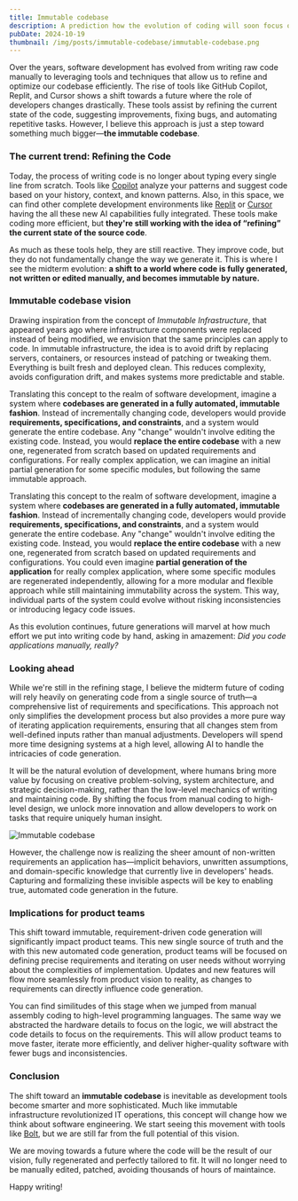 ```yaml
---
title: Immutable codebase
description: A prediction how the evolution of coding will soon focus on generating entire codebases from clear requirements, enabling more efficient, automated development with a single source of truth.
pubDate: 2024-10-19
thumbnail: /img/posts/immutable-codebase/immutable-codebase.png
---
```


Over the years, software development has evolved from writing raw code manually to leveraging tools and techniques that allow us to refine and optimize our codebase efficiently. The rise of tools like GitHub Copilot, Replit, and Cursor shows a shift towards a future where the role of developers changes drastically. These tools assist by refining the current state of the code, suggesting improvements, fixing bugs, and automating repetitive tasks. However, I believe this approach is just a step toward something much bigger—**the immutable codebase**.

### The current trend: Refining the Code

Today, the process of writing code is no longer about typing every single line from scratch. Tools like [Copilot](https://copilot.microsoft.com/) analyze your patterns and suggest code based on your history, context, and known patterns. Also, in this space, we can find other complete development environments like [Replit](https://replit.com) or [Cursor](https://www.cursor.com/) having the all these new AI capabilities fully integrated. These tools make coding more efficient, but **they're still working with the idea of “refining” the current state of the source code**.

As much as these tools help, they are still reactive. They improve code, but they do not fundamentally change the way we generate it. This is where I see the midterm evolution: **a shift to a world where code is fully generated, not written or edited manually, and becomes immutable by nature.**

### Immutable codebase vision

Drawing inspiration from the concept of *Immutable Infrastructure*, that appeared years ago where infrastructure components were replaced instead of being modified, we envision that the same principles can apply to code. In immutable infrastructure, the idea is to avoid drift by replacing servers, containers, or resources instead of patching or tweaking them. Everything is built fresh and deployed clean. This reduces complexity, avoids configuration drift, and makes systems more predictable and stable.

Translating this concept to the realm of software development, imagine a system where **codebases are generated in a fully automated, immutable fashion**. Instead of incrementally changing code, developers would provide **requirements, specifications, and constraints**, and a system would generate the entire codebase. Any "change" wouldn't involve editing the existing code. Instead, you would **replace the entire codebase** with a new one, regenerated from scratch based on updated requirements and configurations. For really complex application, we can imagine an initial partial generation for some specific modules, but following the same immutable approach.

Translating this concept to the realm of software development, imagine a system where **codebases are generated in a fully automated, immutable fashion**. Instead of incrementally changing code, developers would provide **requirements, specifications, and constraints**, and a system would generate the entire codebase. Any "change" wouldn't involve editing the existing code. Instead, you would **replace the entire codebase** with a new one, regenerated from scratch based on updated requirements and configurations. You could even imagine **partial generation of the application** for really complex application, where some specific modules are regenerated independently, allowing for a more modular and flexible approach while still maintaining immutability across the system. This way, individual parts of the system could evolve without risking inconsistencies or introducing legacy code issues. 

As this evolution continues, future generations will marvel at how much effort we put into writing code by hand, asking in amazement: _Did you code applications manually, really?_

### Looking ahead

While we're still in the refining stage, I believe the midterm future of coding will rely heavily on generating code from a single source of truth—a comprehensive list of requirements and specifications. This approach not only simplifies the development process but also provides a more pure way of iterating application requirements, ensuring that all changes stem from well-defined inputs rather than manual adjustments. Developers will spend more time designing systems at a high level, allowing AI to handle the intricacies of code generation.

It will be the natural evolution of development, where humans bring more value by focusing on creative problem-solving, system architecture, and strategic decision-making, rather than the low-level mechanics of writing and maintaining code. By shifting the focus from manual coding to high-level design, we unlock more innovation and allow developers to work on tasks that require uniquely human insight.

![Immutable codebase](/img/posts/immutable-codebase/immutable-codebase.png)

However, the challenge now is realizing the sheer amount of non-written requirements an application has—implicit behaviors, unwritten assumptions, and domain-specific knowledge that currently live in developers' heads. Capturing and formalizing these invisible aspects will be key to enabling true, automated code generation in the future.

### Implications for product teams

This shift toward immutable, requirement-driven code generation will significantly impact product teams. This new single source of truth and the with this new automated code generation, product teams will be focused on defining precise requirements and iterating on user needs without worrying about the complexities of implementation. Updates and new features will flow more seamlessly from product vision to reality, as changes to requirements can directly influence code generation.

You can find similitudes of this stage when we jumped from manual assembly coding to high-level programming languages. The same way we abstracted the hardware details to focus on the logic, we will abstract the code details to focus on the requirements. This will allow product teams to move faster, iterate more efficiently, and deliver higher-quality software with fewer bugs and inconsistencies.

### Conclusion

The shift toward an **immutable codebase** is inevitable as development tools become smarter and more sophisticated. Much like immutable infrastructure revolutionized IT operations, this concept will change how we think about software engineering. We start seeing this movement with tools like [Bolt](https://bolt.new/), but we are still far from the full potential of this vision.

We are moving towards a future where the code will be the result of our vision, fully regenerated and perfectly tailored to fit. It will no longer need to be manually edited, patched, avoiding thousands of hours of maintaince.

Happy writing!